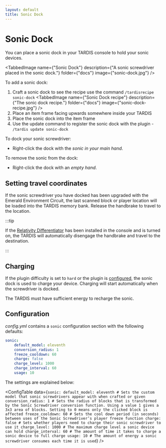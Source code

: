 ```yaml
---
layout: default
title: Sonic Dock
---
```



# Sonic Dock

You can place a sonic dock in your TARDIS console to hold your sonic devices.

<TabbedImage name={"Sonic Dock"} description={"A sonic screwdriver placed in the sonic dock."} folder={"docs"} image={"sonic-dock.jpg"} />

To add a sonic dock:

1. Craft a sonic dock to see the recipe use the command `/tardisrecipe sonic-dock`
     <TabbedImage name={"Sonic Dock recipe"} description={"The sonic dock recipe."} folder={"docs"} image={"sonic-dock-recipe.jpg"} />
2. Place an item frame facing upwards somewhere inside your TARDIS
3. Place the sonic dock into the item frame
4. Use the update command to register the sonic dock with the plugin - `/tardis update sonic-dock`

To dock your sonic screwdriver:

* Right-click the dock with the _sonic in your main hand_.

To remove the sonic from the dock:

* Right-click the dock with an _empty hand_.

## Setting travel coordinates

If the sonic screwdriver you have docked has been upgraded with the Emerald Environment Circuit, the last scanned block or player location will be loaded into the TARDIS memory bank.
Release the handbrake to travel to the location.

:::tip

If the [Relativity Differentiator](flying#how-to-fly) has been installed in the console and is turned on, the TARDIS will automatically disengage the handbrake and travel to the destination.

:::

## Charging

If the plugin difficulty is set to `hard` or the plugin is [configured](#configuration), the sonic dock is used to charge your device. Charging will start automatically when the screwdriver is docked.

The TARDIS must have sufficient energy to recharge the sonic.

## Configuration

_config.yml_ contains a `sonic` configuration section with the following defaults:

```yaml title="/plugins/TARDIS/config.yml"
sonic:
    default_model: eleventh
    conversion_radius: 1
    freeze_cooldown: 60
    charge: false
    charge_level: 1000
    charge_interval: 60
    usage: 10
```

The settings are explained below:

<ConfigTable data={`
sonic:
    default_model: eleventh # Sets the custom model that sonic screwdrivers appear with when crafted or given
    conversion_radius: 1 # Sets the radius of blocks that is transformed by the Sonic Screwdriver conversion function. Using a value 1 gives a 3x3 area of blocks. Setting to 0 means only the clicked block is affected
    freeze_cooldown: 60 # Sets the cool down period (in seconds) between uses of the Sonic Screwdriver’s player freeze function
    charge: false # Sets whether players need to charge their sonic screwdriver to use it
    charge_level: 1000 # The maximum charge level a sonic device can hold
    charge_interval: 60 # The amount of time it takes to charge a sonic device to full charge
    usage: 10 # The amount of energy a sonic screwdriver consumes each time it is used
`} />

